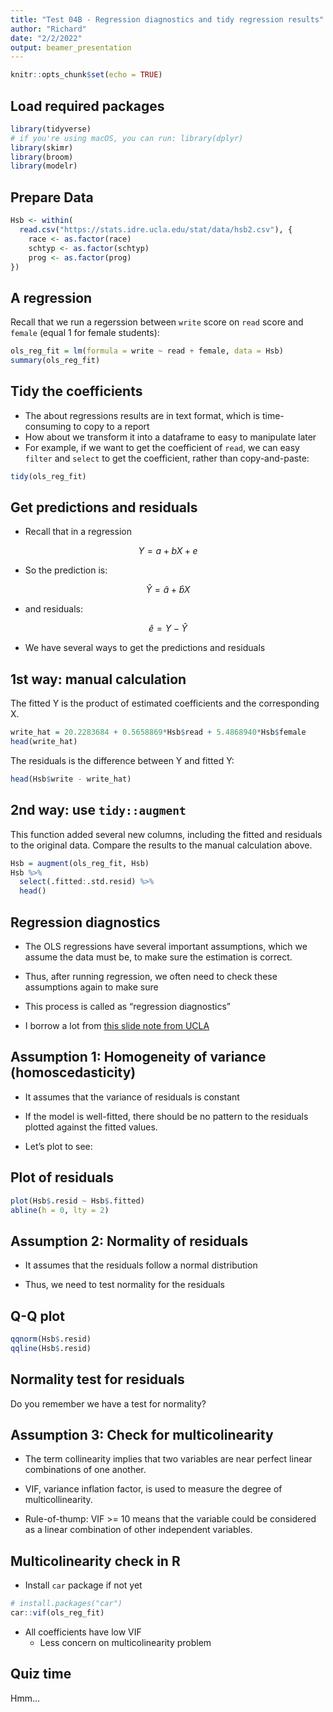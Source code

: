 ```yaml
---
title: "Test 04B - Regression diagnostics and tidy regression results"
author: "Richard"
date: "2/2/2022"
output: beamer_presentation
---
```


```r
knitr::opts_chunk$set(echo = TRUE)
```

## Load required packages

```r
library(tidyverse) 
# if you're using macOS, you can run: library(dplyr)
library(skimr)
library(broom)
library(modelr)
```

## Prepare Data

```r
Hsb <- within(
  read.csv("https://stats.idre.ucla.edu/stat/data/hsb2.csv"), {
    race <- as.factor(race)
    schtyp <- as.factor(schtyp)
    prog <- as.factor(prog)
})
```

## A regression

Recall that we run a regerssion between `write` score on `read` score and `female` (equal 1 for female students):

```r
ols_reg_fit = lm(formula = write ~ read + female, data = Hsb)
summary(ols_reg_fit)
```

## Tidy the coefficients

- The about regressions results are in text format, which is time-consuming to copy to a report
- How about we transform it into a dataframe to easy to manipulate later
- For example, if we want to get the coefficient of `read`, we can easy `filter` and `select` to get the coefficient, rather than copy-and-paste:

```r
tidy(ols_reg_fit)
```

## Get predictions and residuals

- Recall that in a regression

$$Y = a + bX + e$$

- So the prediction is:

$$\hat{Y} = \hat{a} + \hat{b}X$$

- and residuals:

$$\hat{e} = Y - \hat{Y}$$

- We have several ways to get the predictions and residuals

## 1st way: manual calculation

The fitted Y is the product of estimated coefficients and the corresponding X.
```r
write_hat = 20.2283684 + 0.5658869*Hsb$read + 5.4868940*Hsb$female
head(write_hat)
```

The residuals is the difference between Y and fitted Y:
```r
head(Hsb$write - write_hat)
```

## 2nd way: use `tidy::augment`

This function added several new columns, including the fitted and residuals to the original data. Compare the results to the manual calculation above.
```r
Hsb = augment(ols_reg_fit, Hsb) 
Hsb %>% 
  select(.fitted:.std.resid) %>% 
  head()
```

## Regression diagnostics

- The OLS regressions have several important assumptions, which we assume the data must be, to make sure the estimation is correct.

- Thus, after running regression, we often need to check these assumptions again to make sure

- This process is called as "regression diagnostics"

- I borrow a lot from [this slide note from UCLA](https://stats.idre.ucla.edu/wp-content/uploads/2019/02/R_reg_part2.html)

## Assumption 1: Homogeneity of variance (homoscedasticity)

- It assumes that the variance of residuals is constant

- If the model is well-fitted, there should be no pattern to the residuals plotted against the fitted values.

- Let's plot to see:

## Plot of residuals

```r
plot(Hsb$.resid ~ Hsb$.fitted)
abline(h = 0, lty = 2)
```


## Assumption 2: Normality of residuals

- It assumes that the residuals follow a normal distribution

- Thus, we need to test normality for the residuals

## Q-Q plot

```r
qqnorm(Hsb$.resid)
qqline(Hsb$.resid)
```

## Normality test for residuals

Do you remember we have a test for normality?

## Assumption 3: Check for multicolinearity

- The term collinearity implies that two variables are near perfect linear combinations of one another. 

- VIF, variance inflation factor, is used to measure the degree of multicollinearity.

- Rule-of-thump: VIF >= 10 means that the variable could be considered as a linear combination of other independent variables.

## Multicolinearity check in R

- Install `car` package if not yet
```r
# install.packages("car")
car::vif(ols_reg_fit)

```

- All coefficients have low VIF
    - Less concern on multicolinearity problem

## Quiz time

Hmm...


